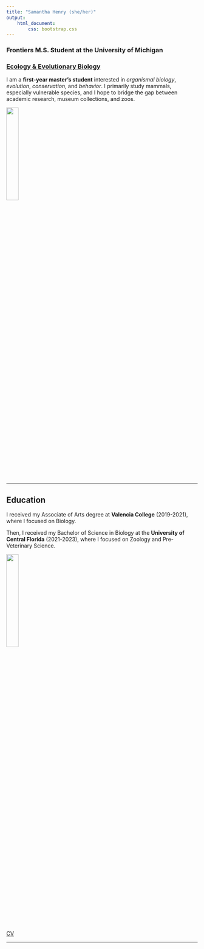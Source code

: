 ```yaml
---
title: "Samantha Henry (she/her)"
output: 
    html_document:
        css: bootstrap.css
---
```


### Frontiers M.S. Student at the University of Michigan
### [Ecology & Evolutionary Biology](https://lsa.umich.edu/eeb/people/graduate-students/henrysam.html)

I am a **first-year master's student** interested in *organismal biology*, 
*evolution*, *conservation*, and *behavior*. I primarily study mammals, 
especially vulnerable species, and I hope to bridge the gap between academic 
research, museum collections, and zoos.

<img src="files/reduced_quality3.jpg" style="width:25%">

---

## Education

I received my Associate of Arts degree at **Valencia College** (2019-2021), 
where I focused on Biology.

Then, I received my Bachelor of Science in Biology at the 
**University of Central Florida** (2021-2023), where I focused on Zoology and 
Pre-Veterinary Science.

<img src="files/grad_cropped.png" style="width:25%">  

<a href="files/Samantha Henry CV.pdf" class="btn btn-default"> CV </a>

---
